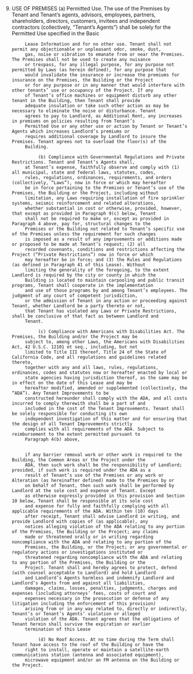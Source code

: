9.   USE OF PREMISES
                   (a) Permitted Use. The use of the Premises by Tenant and Tenant’s agents, advisors, employees, partners,
              shareholders, directors, customers, invitees and independent contractors (collectively, “Tenant’s Agents”) shall be
              solely for the Permitted Use specified in the Basic



              Lease Information and for no other use. Tenant shall not permit any objectionable or unpleasant odor, smoke, dust,
              gas, noise or vibration to emanate from or near the Premises. The Premises shall not be used to create any nuisance
              or trespass, for any illegal purpose, for any purpose not permitted by Laws (as herein defined), for any purpose that
              would invalidate the insurance or increase the premiums for insurance on the Premises, the Building or the Project
              or for any purpose or in any manner that would interfere with other tenants’ use or occupancy of the Project. If any
              of Tenant’s office machines or equipment disturb any other tenant in the Building, then Tenant shall provide
              adequate insulation or take such other action as may be necessary to eliminate the noise or disturbance. Tenant
              agrees to pay to Landlord, as Additional Rent, any increases in premiums on policies resulting from Tenant’s
              Permitted Use or any other use or action by Tenant or Tenant’s Agents which increases Landlord’s premiums or
              requires additional coverage by Landlord to insure the Premises. Tenant agrees not to overload the floor(s) of the
              Building.

                   (b) Compliance with Governmental Regulations and Private Restrictions. Tenant and Tenant’s Agents shall,
              at Tenant’s expense, faithfully observe and comply with (1) all municipal, state and federal laws, statutes, codes,
              rules, regulations, ordinances, requirements, and orders (collectively, “Laws”), now in force or which may hereafter
              be in force pertaining to the Premises or Tenant’s use of the Premises, the Building or the Project, including without
              limitation, any Laws requiring installation of fire sprinkler systems, seismic reinforcement and related alterations,
              whether substantial in cost or otherwise, provided, however, that except as provided in Paragraph 9(c) below, Tenant
              shall not be required to make or, except as provided in Paragraph 4 above, pay for, structural changes to the
              Premises or the Building not related to Tenant’s specific use of the Premises unless the requirement for such changes
              is imposed as a result of any improvements or additions made or proposed to be made at Tenant’s request; (2) all
              recorded covenants, conditions and restrictions affecting the Project (“Private Restrictions”) now in force or which
              may hereafter be in force; and (3) the Rules and Regulations (as defined in Paragraph 41 of this Lease). Without
              limiting the generality of the foregoing, to the extent Landlord is required by the city or county in which the
              Building is located to maintain carpooling and public transit programs, Tenant shall cooperate in the implementation
              and use of those programs by and among Tenant’s employees. The judgment of any court of competent jurisdiction,
              or the admission of Tenant in any action or proceeding against Tenant, whether Landlord be a party thereto or not,
              that Tenant has violated any Laws or Private Restrictions, shall be conclusive of that fact as between Landlord and
              Tenant.

                   (c) Compliance with Americans with Disabilities Act. The Premises, the Building and/or the Project may be
              subject to, among other Laws, the Americans with Disabilities Act, 42 U.S.C. 12101 et seq., including, but not
              limited to Title III thereof, Title 24 of the State of California Code, and all regulations and guidelines related thereto,
              together with any and all laws, rules, regulations, ordinances, codes and statutes now or hereafter enacted by local or
              state agencies having jurisdiction thereof, as the same may be in effect on the date of this Lease and may be
              hereafter modified, amended or supplemented (collectively, the “ADA”). Any Tenant Improvements to be
              constructed hereunder shall comply with the ADA, and all costs incurred to comply therewith shall be a part of and
              included in the cost of the Tenant Improvements. Tenant shall be solely responsible for conducting its own
              independent investigation of this matter and for ensuring that the design of all Tenant Improvements strictly
              complies with all requirements of the ADA. Subject to reimbursement to the extent permitted pursuant to
              Paragraph 4(b) above,


              if any barrier removal work or other work is required to the Building, the Common Areas or the Project under the
              ADA, then such work shall be the responsibility of Landlord; provided, if such work is required under the ADA as a
              result of Tenant’s use of the Premises or any work or Alteration (as hereinafter defined) made to the Premises by or
              on behalf of Tenant, then such work shall be performed by Landlord at the sole cost and expense of Tenant. Except
              as otherwise expressly provided in this provision and Section 10 below, Tenant shall be responsible at its sole cost
              and expense for fully and faithfully complying with all applicable requirements of the ADA. Within ten (10) days
              after receipt, Tenant shall advise Landlord in writing, and provide Landlord with copies of (as applicable), any
              notices alleging violation of the ADA relating to any portion of the Premises, the Building or the Project; any claims
              made or threatened orally or in writing regarding noncompliance with the ADA and relating to any portion of the
              Premises, the Building, or the Project; or any governmental or regulatory actions or investigations instituted or
              threatened regarding noncompliance with the ADA and relating to any portion of the Premises, the Building or the
              Project. Tenant shall and hereby agrees to protect, defend (with counsel acceptable to Landlord) and hold Landlord
              and Landlord’s Agents harmless and indemnify Landlord and Landlord’s Agents from and against all liabilities,
              damages, claims, losses, penalties, judgments, charges and expenses (including attorneys’ fees, costs of court and
              expenses necessary in the prosecution or defense of any litigation including the enforcement of this provision)
              arising from or in any way related to, directly or indirectly, Tenant’s or Tenant’s Agents’ violation or alleged
              violation of the ADA. Tenant agrees that the obligations of Tenant herein shall survive the expiration or earlier
              termination of this Lease

                   (d) No Roof Access. At no time during the Term shall Tenant have access to the roof of the Building or have the
              right to install, operate or maintain a satellite-earth communications station (antenna and associated equipment),
              microwave equipment and/or an FM antenna on the Building or the Project.